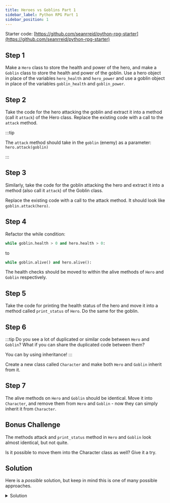 ```yaml
---
title: Heroes vs Goblins Part 1
sidebar_label: Python RPG Part 1
sidebar_position: 1
---
```


Starter code: [https://github.com/seanrreid/python-rpg-starter](https://github.com/seanrreid/python-rpg-starter)

## Step 1

Make a `Hero` class to store the health and power of the hero, and make a `Goblin` class to store the health and power of the goblin.
Use a hero object in place of the variables `hero_health` and `hero_power` and use a goblin object in place of the variables `goblin_health` and `goblin_power`.

## Step 2

Take the code for the hero attacking the goblin and extract it into a method (call it `attack`) of the Hero class.
Replace the existing code with a call to the `attack` method.

:::tip

The `attack` method should take in the `goblin` (enemy) as a parameter: `hero.attack(goblin)`

:::

## Step 3

Similarly, take the code for the goblin attacking the hero and extract it into a method (also call it `attack`) of the Goblin class.

Replace the existing code with a call to the attack method. It should look like `goblin.attack(hero)`.

## Step 4

Refactor the while condition:

```py
while goblin.health > 0 and hero.health > 0:
```

to

```py
while goblin.alive() and hero.alive():
```

The health checks should be moved to within the alive methods of `Hero` and `Goblin` respectively.

## Step 5

Take the code for printing the health status of the hero and move it into a method called `print_status` of `Hero`. Do the same for the goblin.

## Step 6

:::tip
Do you see a lot of duplicated or similar code between `Hero` and `Goblin`?
What if you can share the duplicated code between them?

You can by using inheritance!
:::

Create a new class called `Character` and make both `Hero` and `Goblin` inherit from it.

## Step 7

The alive methods on `Hero` and `Goblin` should be identical. Move it into `Character`, and remove them from `Hero` and `Goblin` - now they can simply inherit it from `Character`.

## Bonus Challenge

The methods attack and `print_status` method in `Hero` and `Goblin` look almost identical, but not quite.

Is it possible to move them into the Character class as well? Give it a try.

## Solution

Here is a _possible_ solution, but keep in mind this is one of many possible approaches.

<details>
    <summary>Solution</summary>
```py
class Character:
    def __init__(self, name, health=10, power=5):
        self.name = name
        self.health = health
        self.power = power
        self.weapons = []

    def attack(self, enemy):
        print(f"{self.name} attacks {enemy.name}!")
        enemy.health -= self.power

    def is_alive(self):
        return self.health > 0

class Hero(Character):
    def __init__(self, name, health, power, cape):
        super().__init__(name, health, power)
        self.cape = cape

class Villain(Character):
    def __init__(self, name, health, power):
        super().__init__(name, health, power)

hero = Hero('Batman', 20, 8, True)
villain = Villain('Joker', 40, 2)

if hero.cape == True:
    print(f"{hero.name} has a cape")
else:
    print(f"NO CAPES!")

def main():

    while villain.health > 0 and hero.health > 0:
        print("You have %d health and %d power." % (hero.health, hero.power))
        print(f"The {villain.name} has {villain.health} health and {villain.power} power.")
        print()
        print("What do you want to do?")
        print(f"1. fight {villain.name}")
        print("2. do nothing")
        print("3. flee")
        print("> ",)
        user_input = input()
        if user_input == "1":
            # Hero attacks goblin
            hero.attack(villain)
            print("You do %d damage to the %s." % (hero.power, villain.name))
            if not villain.is_alive():
                print(f"The {villain.name} is dead.")
        elif user_input == "2":
            pass
        elif user_input == "3":
            print("Goodbye.")
            break
        else:
            print("Invalid input %r" % user_input)

        if villain.is_alive():
            # Goblin attacks hero
            villain.attack(hero)
            print("The %s does %d damage to you." % (villain.name, villain.power))
            if not hero.is_alive():
                print("You are dead.")

main()
```
</details>